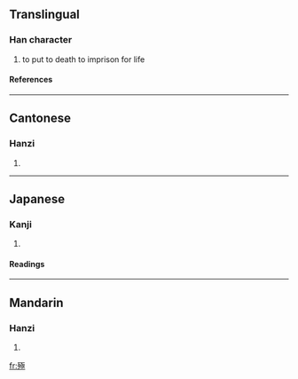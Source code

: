 ==Translingual==
===Han character===
{{Han char|rn=78|rad=歹|as=09|sn=13|four=1721<sub>4</sub>|canj=一弓一水一 (MNMEM), 一弓弓水一 (MNNEM)}}
# to put to death to imprison for life
====References====
{{Han ref|kx=0582.080|dkj=16517|dj=0975.090|hdz=21391.020|uh=6B9B|ud=27547|bh=DDFB|bd=56827}}

----
==Cantonese==
===Hanzi===
{{yue-hanzi|jyut=|y=gik1}}
# {{defn|Cantonese}}

----
==Japanese==
===Kanji===
{{ja-kanji|grade=|rs=歹09}}
# {{defn|Japanese}} 
====Readings====
{{ja-readings|on=[[きょく]] (kyoku), [[こく]] (koku)|kun=[[ころす]] (korosu)}}

----
==Mandarin==
===Hanzi===
{{cmn-hanzi|pin=[[jí]] ([[ji2]])|wg=chi<sup>2</sup>}}
# {{defn|Mandarin}}

[[fr:殛]]
